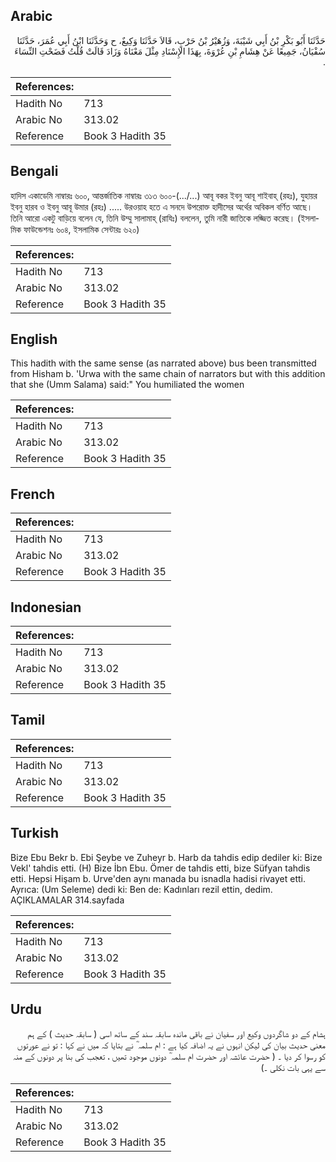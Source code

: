 ## Arabic


<div dir="rtl" lang="ar" style={{fontSize:'larger',backgroundColor:'#f8f9fa',padding:20}}>
حَدَّثَنَا أَبُو بَكْرِ بْنُ أَبِي شَيْبَةَ، وَزُهَيْرُ بْنُ حَرْبٍ، قَالاَ حَدَّثَنَا وَكِيعٌ، ح وَحَدَّثَنَا ابْنُ أَبِي عُمَرَ، حَدَّثَنَا سُفْيَانُ، جَمِيعًا عَنْ هِشَامِ بْنِ عُرْوَةَ، بِهَذَا الإِسْنَادِ مِثْلَ مَعْنَاهُ وَزَادَ قَالَتْ قُلْتُ فَضَحْتِ النِّسَاءَ ‏.‏
</div>
<div style={{backgroundColor:'#f8f9fa',padding:20, marginBottom: 10}}><table> <thead> <tr> <th>References:</th> <th></th> </tr> </thead> <tbody><tr><td>Hadith No</td><td>713</td></tr><tr><td>Arabic No</td><td>313.02</td></tr><tr><td>Reference</td><td>Book 3 Hadith 35</td></tr></tbody></table></div>

## Bengali


<div dir="ltr" lang="bn" style={{fontSize:'larger',backgroundColor:'#f8f9fa',padding:20}}>
হাদিস একাডেমি নাম্বারঃ ৬০০, আন্তর্জাতিক নাম্বারঃ ৩১৩ ৬০০-(.../...) আবূ বকর ইবনু আবূ শাইবাহ্ (রহঃ), যুহায়র ইবনু হারব ও ইবনু আবূ উমার (রহঃ) ..... উরওয়াহ হতে এ সনদে উপরোক্ত হাদীসের অর্থের অবিকল বর্ণিত আছে। তিনি আরো একটু বাড়িয়ে বলেন যে, তিনি উম্মু সালামাহ্ (রাযিঃ) বললেন, তুমি নারী জাতিকে লজ্জিত করেছ। (ইসলামিক ফাউন্ডেশনঃ ৬০৪, ইসলামিক সেন্টারঃ ৬২০)
</div>
<div style={{backgroundColor:'#f8f9fa',padding:20, marginBottom: 10}}><table> <thead> <tr> <th>References:</th> <th></th> </tr> </thead> <tbody><tr><td>Hadith No</td><td>713</td></tr><tr><td>Arabic No</td><td>313.02</td></tr><tr><td>Reference</td><td>Book 3 Hadith 35</td></tr></tbody></table></div>

## English


<div dir="ltr" lang="en" style={{fontSize:'larger',backgroundColor:'#f8f9fa',padding:20}}>
This hadith with the same sense (as narrated above) bus been transmitted from Hisham b. 'Urwa with the same chain of narrators but with this addition that she (Umm Salama) said:" You humiliated the women
</div>
<div style={{backgroundColor:'#f8f9fa',padding:20, marginBottom: 10}}><table> <thead> <tr> <th>References:</th> <th></th> </tr> </thead> <tbody><tr><td>Hadith No</td><td>713</td></tr><tr><td>Arabic No</td><td>313.02</td></tr><tr><td>Reference</td><td>Book 3 Hadith 35</td></tr></tbody></table></div>

## French


<div dir="ltr" lang="fr" style={{fontSize:'larger',backgroundColor:'#f8f9fa',padding:20}}>

</div>
<div style={{backgroundColor:'#f8f9fa',padding:20, marginBottom: 10}}><table> <thead> <tr> <th>References:</th> <th></th> </tr> </thead> <tbody><tr><td>Hadith No</td><td>713</td></tr><tr><td>Arabic No</td><td>313.02</td></tr><tr><td>Reference</td><td>Book 3 Hadith 35</td></tr></tbody></table></div>

## Indonesian


<div dir="ltr" lang="id" style={{fontSize:'larger',backgroundColor:'#f8f9fa',padding:20}}>

</div>
<div style={{backgroundColor:'#f8f9fa',padding:20, marginBottom: 10}}><table> <thead> <tr> <th>References:</th> <th></th> </tr> </thead> <tbody><tr><td>Hadith No</td><td>713</td></tr><tr><td>Arabic No</td><td>313.02</td></tr><tr><td>Reference</td><td>Book 3 Hadith 35</td></tr></tbody></table></div>

## Tamil


<div dir="ltr" lang="ta" style={{fontSize:'larger',backgroundColor:'#f8f9fa',padding:20}}>

</div>
<div style={{backgroundColor:'#f8f9fa',padding:20, marginBottom: 10}}><table> <thead> <tr> <th>References:</th> <th></th> </tr> </thead> <tbody><tr><td>Hadith No</td><td>713</td></tr><tr><td>Arabic No</td><td>313.02</td></tr><tr><td>Reference</td><td>Book 3 Hadith 35</td></tr></tbody></table></div>

## Turkish


<div dir="ltr" lang="tr" style={{fontSize:'larger',backgroundColor:'#f8f9fa',padding:20}}>
Bize Ebu Bekr b. Ebi Şeybe ve Zuheyr b. Harb da tahdis edip dediler ki: Bize Vekl' tahdis etti. (H) Bize İbn Ebu. Ömer de tahdis etti, bize Süfyan tahdis etti. Hepsi Hişam b. Urve'den aynı manada bu isnadla hadisi rivayet etti. Ayrıca: (Um Seleme) dedi ki: Ben de: Kadınları rezil ettin, dedim. AÇIKLAMALAR 314.sayfada
</div>
<div style={{backgroundColor:'#f8f9fa',padding:20, marginBottom: 10}}><table> <thead> <tr> <th>References:</th> <th></th> </tr> </thead> <tbody><tr><td>Hadith No</td><td>713</td></tr><tr><td>Arabic No</td><td>313.02</td></tr><tr><td>Reference</td><td>Book 3 Hadith 35</td></tr></tbody></table></div>

## Urdu


<div dir="rtl" lang="ur" style={{fontSize:'larger',backgroundColor:'#f8f9fa',padding:20}}>
ہشام کے دو شاگردوں وکیع اور سفیان نے باقی ماندہ سابقہ سند کے ساتھ اسی ( سابقہ حدیث ) کے ہم معنی حدیث بیان کی لیکن انہوں نے یہ اضافہ کیا ہے : ام سلمہ ؓ نے بتایا کہ میں نے کہا : تو نے عورتوں کو رسوا کر دیا ۔ ( حضرت عائشہ اور حضرت ام سلمہ ؓ دونوں موجود تھیں ، تعجب کی بنا پر دونوں کے منہ سے یہی بات نکلی ۔)
</div>
<div style={{backgroundColor:'#f8f9fa',padding:20, marginBottom: 10}}><table> <thead> <tr> <th>References:</th> <th></th> </tr> </thead> <tbody><tr><td>Hadith No</td><td>713</td></tr><tr><td>Arabic No</td><td>313.02</td></tr><tr><td>Reference</td><td>Book 3 Hadith 35</td></tr></tbody></table></div>
